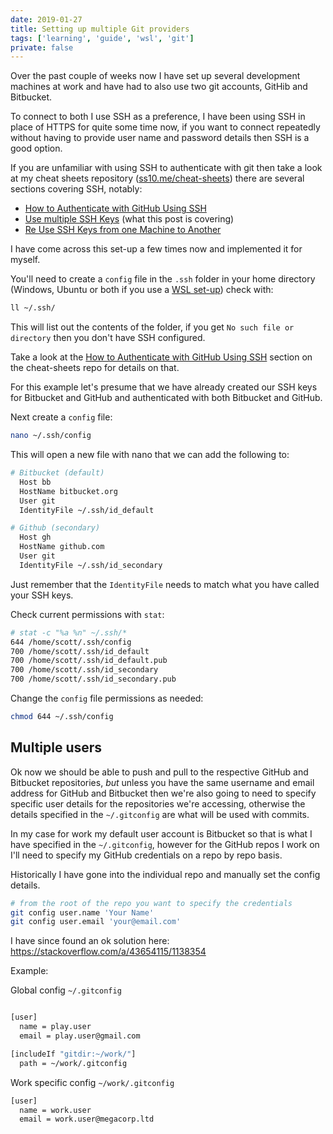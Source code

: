 ```yaml
---
date: 2019-01-27
title: Setting up multiple Git providers
tags: ['learning', 'guide', 'wsl', 'git']
private: false
---
```


Over the past couple of weeks now I have set up several development
machines at work and have had to also use two git accounts, GitHib and
Bitbucket.

To connect to both I use SSH as a preference, I have been using SSH in
place of HTTPS for quite some time now, if you want to connect
repeatedly without having to provide user name and password details
then SSH is a good option.

If you are unfamiliar with using SSH to authenticate with git then
take a look at my cheat sheets repository ([ss10.me/cheat-sheets])
there are several sections covering SSH, notably:

- [How to Authenticate with GitHub Using SSH]
- [Use multiple SSH Keys] (what this post is covering)
- [Re Use SSH Keys from one Machine to Another]

I have come across this set-up a few times now and implemented it for
myself.

You'll need to create a `config` file in the `.ssh` folder in your
home directory (Windows, Ubuntu or both if you use a [WSL set-up])
check with:

```bash
ll ~/.ssh/
```

This will list out the contents of the folder, if you get
`No such file or directory` then you don't have SSH configured.

Take a look at the [How to Authenticate with GitHub Using SSH] section
on the cheat-sheets repo for details on that.

For this example let's presume that we have already created our SSH
keys for Bitbucket and GitHub and authenticated with both Bitbucket
and GitHub.

Next create a `config` file:

```bash
nano ~/.ssh/config
```

This will open a new file with nano that we can add the following to:

```bash
# Bitbucket (default)
  Host bb
  HostName bitbucket.org
  User git
  IdentityFile ~/.ssh/id_default

# Github (secondary)
  Host gh
  HostName github.com
  User git
  IdentityFile ~/.ssh/id_secondary
```

Just remember that the `IdentityFile` needs to match what you have
called your SSH keys.

Check current permissions with `stat`:

```bash
# stat -c "%a %n" ~/.ssh/*
644 /home/scott/.ssh/config
700 /home/scott/.ssh/id_default
700 /home/scott/.ssh/id_default.pub
700 /home/scott/.ssh/id_secondary
700 /home/scott/.ssh/id_secondary.pub
```

Change the `config` file permissions as needed:

```bash
chmod 644 ~/.ssh/config
```

## Multiple users

Ok now we should be able to push and pull to the respective GitHub and
Bitbucket repositories, _but_ unless you have the same username and
email address for GitHub and Bitbucket then we're also going to need
to specify specific user details for the repositories we're accessing,
otherwise the details specified in the `~/.gitconfig` are what will be
used with commits.

In my case for work my default user account is Bitbucket so that is
what I have specified in the `~/.gitconfig`, however for the GitHub
repos I work on I'll need to specify my GitHub credentials on a repo
by repo basis.

Historically I have gone into the individual repo and manually set the
config details.

```bash
# from the root of the repo you want to specify the credentials
git config user.name 'Your Name'
git config user.email 'your@email.com'
```

I have since found an ok solution here:
https://stackoverflow.com/a/43654115/1138354

Example:

Global config `~/.gitconfig`

```bash

[user]
  name = play.user
  email = play.user@gmail.com

[includeIf "gitdir:~/work/"]
  path = ~/work/.gitconfig
```

Work specific config `~/work/.gitconfig`

```bash
[user]
  name = work.user
  email = work.user@megacorp.ltd
```

[ss10.me/cheat-sheets]: https://github.com/spences10/cheat-sheets
[how to authenticate with github using ssh]:
  https://cheatsheets.xyz/git/#how-to-authenticate-with-github-using-ssh
[use multiple ssh keys]:
  https://cheatsheets.xyz/git/#use-multiple-ssh-keys
[re use ssh keys from one machine to another]:
  https://cheatsheets.xyz/git/#re-use-ssh-keys-from-one-machine-to-another
[wsl set-up]: https://scottspence.com/2018/12/24/wsl-bootstrap-2019/
